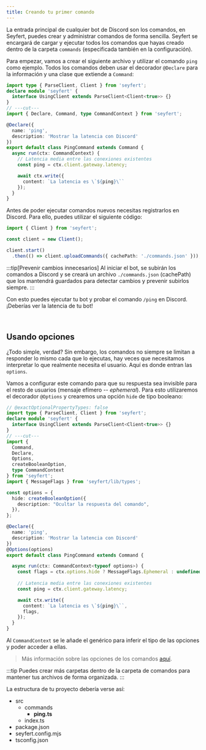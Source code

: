 ```yaml
---
title: Creando tu primer comando
---
```



La entrada principal de cualquier bot de Discord son los comandos, en Seyfert, puedes crear y administrar comandos de forma sencilla.
Seyfert se encargará de cargar y ejecutar todos los comandos que hayas creado dentro de la carpeta `commands` (especificada también en la configuración).

Para empezar, vamos a crear el siguiente archivo y utilizar el comando `ping` como ejemplo.
Todos los comandos deben usar el decorador `@Declare` para la información y una clase que extiende a `Command`:

```ts twoslash title="src/commands/ping.ts" showLineNumbers wrap
import type { ParseClient, Client } from 'seyfert';
declare module 'seyfert' {
  interface UsingClient extends ParseClient<Client<true>> {}
}
// ---cut---
import { Declare, Command, type CommandContext } from 'seyfert';

@Declare({
  name: 'ping',
  description: 'Mostrar la latencia con Discord'
})
export default class PingCommand extends Command {
  async run(ctx: CommandContext) {
    // Latencia media entre las conexiones existentes
    const ping = ctx.client.gateway.latency;

    await ctx.write({
      content: `La latencia es \`${ping}\``
    });
  }
}
```

Antes de poder ejecutar comandos nuevos necesitas registrarlos en Discord. Para ello, puedes utilizar el siguiente código:

```ts twoslash {5-6} title="src/index.ts" showLineNumbers
import { Client } from 'seyfert';

const client = new Client();

client.start()
  .then(() => client.uploadCommands({ cachePath: './commands.json' }));
```

:::tip[Prevenir cambios innecesarios]
Al iniciar el bot, se subirán los comandos a Discord y se creará un archivo `./commands.json` (cachePath) que los mantendrá guardados para detectar cambios y prevenir subirlos siempre.
:::

Con esto puedes ejecutar tu bot y probar el comando `/ping` en Discord. ¡Deberías ver la latencia de tu bot!

<br />

## Usando opciones

¿Todo simple, verdad? Sin embargo, los comandos no siempre se limitan a responder lo mismo cada que lo ejecutas, hay veces que necesitamos interpretar lo que realmente necesita el usuario. Aquí es donde entran las `options`.

Vamos a configurar este comando para que su respuesta sea invisible para el resto de usuarios (mensaje efímero -- *ephemeral*).
Para esto utilizaremos el decorador `@Options` y crearemos una opción `hide` de tipo booleano:


```ts twoslash {4-5,10-14,20,23-24,31} title="src/commands/ping.ts" showLineNumbers
// @exactOptionalPropertyTypes: false
import type { ParseClient, Client } from 'seyfert';
declare module 'seyfert' {
  interface UsingClient extends ParseClient<Client<true>> {}
}
// ---cut---
import {
  Command,
  Declare,
  Options,
  createBooleanOption,
  type CommandContext
} from 'seyfert';
import { MessageFlags } from 'seyfert/lib/types';

const options = {
  hide: createBooleanOption({
    description: "Ocultar la respuesta del comando",
  }),
};

@Declare({
  name: 'ping',
  description: 'Mostrar la latencia con Discord'
})
@Options(options)
export default class PingCommand extends Command {

  async run(ctx: CommandContext<typeof options>) {
    const flags = ctx.options.hide ? MessageFlags.Ephemeral : undefined;
    
    // Latencia media entre las conexiones existentes
    const ping = ctx.client.gateway.latency;

    await ctx.write({
      content: `La latencia es \`${ping}\``,
      flags,
    });
  }
}
```

Al `CommandContext` se le añade el genérico para inferir el tipo de las opciones y poder acceder a ellas.

> Más información sobre las opciones de los comandos [aquí](../commands/options).

:::tip
Puedes crear más carpetas dentro de la carpeta de comandos para mantener tus archivos de forma organizada.
:::

La estructura de tu proyecto debería verse así:

<FileTree>

- src
	- commands
		- **ping.ts** 
  - index.ts
- package.json
- seyfert.config.mjs
- tsconfig.json

</FileTree>
